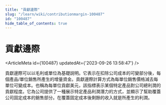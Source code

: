 ```yaml
---
title: "貢獻邊際"
slug: "/learn/wiki/contributionmargin-100487"
id: "100487"
hide_table_of_contents: true
---
```



# 貢獻邊際

<ArticleMeta id={100487} updatedAt={'2023-09-26 13:58:47'} />
<div className='border-solid border-b border-t-0 my-4 border-[var(--ifm-color-gray-300)]' />

貢獻邊際可以以毛利或單位為基礎説明。它表示在扣除公司成本的可變部分後，每個產品/單位銷售所產生的增量資金。貢獻邊際計算方式為每單位銷售價格減去每單位可變成本。也稱為每單位貢獻美元，該指標表示某個特定產品對公司總利潤的貢獻程度。它為公司提供了一種展示特定產品利潤潛力的方式，並顯示了幫助覆蓋公司固定成本的銷售部分。在覆蓋固定成本後剩餘的收入就是所產生的利潤。
